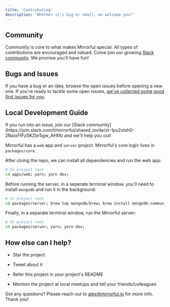 ```yaml
---
title: 'Contributing'
description: "Whether it's big or small, we welcome you!"
---
```


## Community

Community is core to what makes Mirrorful special. All types of contributions are encouraged and valued. Come join our growing [Slack community](https://join.slack.com/t/mirrorful/shared_invite/zt-1ps2xtxh0-2NaixFfFzSKZbr5gw_AHfA). We promise you'll have fun!

## Bugs and Issues

If you have a bug or an idea, browse the open issues before opening a new one. If you're ready to tackle some open issues, [we've collected some good first issues for you](https://github.com/Mirrorful/mirrorful/contribute).

## Local Development Guide

<Info>
  If you run into an issue, join our [Slack
  community](https://join.slack.com/t/mirrorful/shared_invite/zt-1ps2xtxh0-2NaixFfFzSKZbr5gw_AHfA)
  and we'll help you out!
</Info>

Mirrorful has a `web` app and `server` project. Mirrorful's core logic lives in `packages/core`.

After cloing the repo, we can install all dependencies and run the web app:

```bash
# In project root
cd apps/web; yarn; yarn dev;
```

Before running the server, in a seperate terminal window, you'll need to install `mongodb` and run it in the background:

```bash
# In project root
cd packages/server; brew tap mongodb/brew; brew install mongodb-community@6.0; mongod --dbpath ./db/data
```

Finally, in a separate terminal window, run the Mirrorful server:

```bash
# In project root
cd packages/server; yarn; yarn dev;
```

## How else can I help?

- Star the project

- Tweet about it

- Refer this project in your project's README

- Mention the project at local meetups and tell your friends/colleagues

Got any questions? Please reach out to [alex@mirrorful.io](mailto:alex@mirrorful.io) for more info. Thank you!
